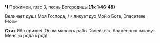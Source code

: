 **Ч** Прокимен, глас 3, песнь Богородицы **(Лк 1:46-48)**

Величает душа Моя Господа, / и ликует дух Мой о Боге, Спасителе Моём,

**Стих** Ибо призре́л Он на малость рабы Своей: вот, блаженною назовут Меня из рода в род!

